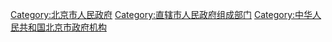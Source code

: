[[Category:北京市人民政府|Category:北京市人民政府]]
[[Category:直辖市人民政府组成部门|Category:直辖市人民政府组成部门]]
[[Category:中华人民共和国北京市政府机构|Category:中华人民共和国北京市政府机构]]